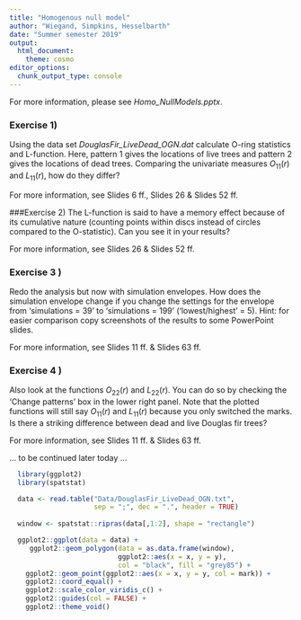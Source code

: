 ```yaml
---
title: "Homogenous null model"
author: "Wiegand, Simpkins, Hesselbarth"
date: "Summer semester 2019"
output: 
  html_document:
    theme: cosmo
editor_options: 
  chunk_output_type: console
---
```


For more information, please see _Homo_NullModels.pptx_.

### Exercise 1) 
Using the data set _DouglasFir_LiveDead_OGN.dat_ calculate O-ring statistics and L-function. Here, pattern 1 gives the locations of live trees and pattern 2 gives the locations of dead trees. Comparing the univariate measures $O_{11}(r)$ and $L_{11}(r)$, how do they differ?

For more information, see Slides 6 ff., Slides 26 & Slides 52 ff.

###Exercise 2)
The L-function is said to have a memory effect because of its cumulative nature (counting points within discs instead of circles compared to the O-statistic). Can you see it in your results?

For more information, see Slides 26 & Slides 52 ff.

### Exercise 3 )
Redo the analysis but now with simulation envelopes. How does the simulation envelope change if you change the settings for the envelope from 'simulations = 39' to 'simulations = 199' ('lowest/highest' = 5). Hint: for easier comparison copy screenshots of the results to some PowerPoint slides.

For more information, see Slides 11 ff. & Slides 63 ff.

### Exercise 4 )
Also look at the functions $O_{22}(r)$ and $L_{22}(r)$. You can do so by checking the 'Change patterns' box in the lower right panel. Note that the plotted functions will still say $O_{11}(r)$ and $L_{11}(r)$ because you only switched the marks. Is there a striking difference between dead and live Douglas fir trees?

For more information, see Slides 11 ff. & Slides 63 ff.

… to be continued later today …

```r
  library(ggplot2)
  library(spatstat)

  data <- read.table("Data/DouglasFir_LiveDead_OGN.txt", 
                     sep = ";", dec = ".", header = TRUE)
  
  window <- spatstat::ripras(data[,1:2], shape = "rectangle")

  ggplot2::ggplot(data = data) + 
     ggplot2::geom_polygon(data = as.data.frame(window),
                           ggplot2::aes(x = x, y = y),
                           col = "black", fill = "grey85") +
    ggplot2::geom_point(ggplot2::aes(x = x, y = y, col = mark)) + 
    ggplot2::coord_equal() + 
    ggplot2::scale_color_viridis_c() + 
    ggplot2::guides(col = FALSE) + 
    ggplot2::theme_void()
```
